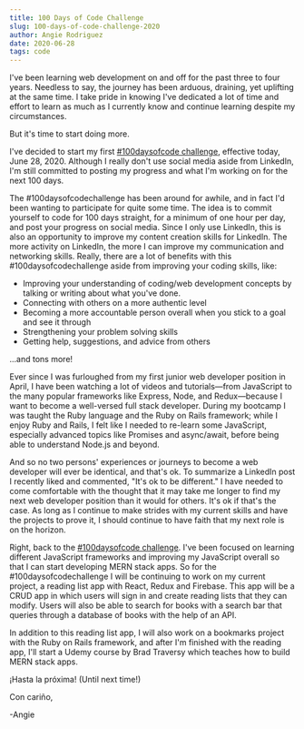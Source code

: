 ```yaml
---
title: 100 Days of Code Challenge
slug: 100-days-of-code-challenge-2020
author: Angie Rodriguez
date: 2020-06-28
tags: code
---
```


I've been learning web development on and off for the past three to four years. Needless to say, the journey has been arduous, draining, yet uplifting at the same time. I take pride in knowing I've dedicated a lot of time and effort to learn as much as I currently know and continue learning despite my circumstances.

But it's time to start doing more.

I've decided to start my first [#100daysofcode challenge](https://www.100daysofcode.com/), effective today, June 28, 2020. Although I really don't use social media aside from LinkedIn, I'm still committed to posting my progress and what I'm working on for the next 100 days.

The #100daysofcodechallenge has been around for awhile, and in fact I'd been wanting to participate for quite some time. The idea is to commit yourself to code for 100 days straight, for a minimum of one hour per day, and post your progress on social media. Since I only use LinkedIn, this is also an opportunity to improve my content creation skills for LinkedIn. The more activity on LinkedIn, the more I can improve my communication and networking skills. Really, there are a lot of benefits with this #100daysofcodechallenge aside from improving your coding skills, like:

- Improving your understanding of coding/web development concepts by talking or writing about what you've done.
- Connecting with others on a more authentic level
- Becoming a more accountable person overall when you stick to a goal and see it through
- Strengthening your problem solving skills
- Getting help, suggestions, and advice from others

...and tons more!

Ever since I was furloughed from my first junior web developer position in April, I have been watching a lot of videos and tutorials—from JavaScript to the many popular frameworks like Express, Node, and Redux—because I want to become a well-versed full stack developer. During my bootcamp I was taught the Ruby language and the Ruby on Rails framework; while I enjoy Ruby and Rails, I felt like I needed to re-learn some JavaScript, especially advanced topics like Promises and async/await, before being able to understand Node.js and beyond.

And so no two persons' experiences or journeys to become a web developer will ever be identical, and that's ok. To summarize a LinkedIn post I recently liked and commented, "It's ok to be different." I have needed to come comfortable with the thought that it may take me longer to find my next web developer position than it would for others. It's ok if that's the case. As long as I continue to make strides with my current skills and have the projects to prove it, I should continue to have faith that my next role is on the horizon.

Right, back to the [#100daysofcode challenge](https://www.100daysofcode.com/). I've been focused on learning different JavaScript frameworks and improving my JavaScript overall so that I can start developing MERN stack apps. So for the #100daysofcodechallenge I will be continuing to work on my current project, a reading list app with React, Redux and Firebase. This app will be a CRUD app in which users will sign in and create reading lists that they can modify. Users will also be able to search for books with a search bar that queries through a database of books with the help of an API.

In addition to this reading list app, I will also work on a bookmarks project with the Ruby on Rails framework, and after I'm finished with the reading app, I'll start a Udemy course by Brad Traversy which teaches how to build MERN stack apps.

¡Hasta la próxima! (Until next time!)

Con cariño,

-Angie
